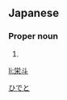 ==Japanese==
{{ja-kanjitab|栄|斗}}

===Proper noun===
{{ja-pos|proper|ひでと}}

# {{given name|male|lang=ja}}

[[Category:Japanese male given names|ひでと]]

[[li:栄斗]]